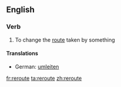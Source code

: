 ==English==

===Verb===
{{en-verb|rerout|ing}}

# To change the [[route]] taken by something

====Translations====
{{trans-top|to change the route taken by something}}
*German: [[umleiten]]
{{trans-mid}}
{{trans-bottom}}

[[fr:reroute]]
[[ta:reroute]]
[[zh:reroute]]
